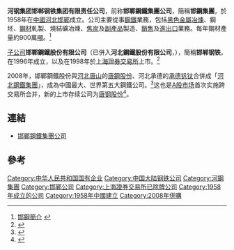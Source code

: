 {{Infobox_Company |
  company_name = 河钢集团邯郸钢铁集团有限责任公司|
  company_logo = [[File:Hansteel.gif|File:Hansteel.gif]] |
  company_type = [[國有企業|國有企業]]|
  foundation = 1958年 |
  location =[[中國|中國]][[河北|河北]][[邯鄲|邯鄲]]|
  industry = [[鋼鐵|鋼鐵]]|
  sales =  |
  profit = |
  asset =  |
  market_value = |
  num_employees = |
  revenue = |
  products = |
  parent = [[河北鋼鐵集團|河北鋼鐵集團]]|
  subsid = [[邯鄲鋼鐵股份|邯鄲鋼鐵股份]]|
  homepage = [http://www.hgjt.com.cn/ 邯鄲鋼鐵集團公司]
}}

'''河钢集团邯郸钢铁集团有限责任公司'''，前称'''邯鄲鋼鐵集團公司'''，簡稱'''邯鋼集團'''，於1958年在[[中國|中國]][[河北|河北]][[邯鄲|邯鄲]]成立。公司主要從事[[鋼鐵|鋼鐵]]業務，包括[[黑色金屬|黑色金屬]][[冶煉|冶煉]]、鋼坯、[[鋼材|鋼材]]軋製、燒結礦冶煉、[[焦炭|焦炭]]及[[副產品|副產品]]製造、[[銷售|銷售]]及[[進出口|進出口]]業務。每年鋼材產量約900萬[[公吨|噸]]。<ref>[http://www.hgjt.com.cn/web/about_us/template/index.jsp 邯鋼簡介] {{webarchive|url=https://web.archive.org/web/20080415203836/http://www.hgjt.com.cn/web/about_us/template/index.jsp |date=2008-04-15 }}</ref>

[[子公司|子公司]]'''邯鄲鋼鐵股份有限公司'''（已併入'''河北鋼鐵股份有限公司'''，{{Sse|600001|delisted=yes}}），簡稱'''邯郸钢铁'''，在1996年成立，以及在1998年於[[上海證券交易所|上海證券交易所]]上市。<ref>{{Cite web |url=http://money.finance.sina.com.cn/corp/go.php/vCI_CorpInfo/stockid/600001.phtml |title=邯郸钢铁 |accessdate=2008-05-23 |archive-date=2008-01-26 |archive-url=https://web.archive.org/web/20080126143216/http://money.finance.sina.com.cn/corp/go.php/vCI_CorpInfo/stockid/600001.phtml |dead-url=no }}</ref>

2008年，邯鄲鋼鐵股份與[[河北|河北]][[唐山市|唐山]]的[[唐鋼股份|唐鋼股份]]、河北承德的[[承德钒钛|承德钒钛]]合併成「[[河北鋼鐵集團|河北鋼鐵集團]]」，成為中國最大、世界第五大鋼鐵公司。<ref>{{Cite web |url=http://stock.jrj.com.cn/2008/06/201658915690.shtml |title=中国最大钢铁公司河北钢铁集团诞生记 |accessdate=2008-12-01 |archive-date=2016-03-05 |archive-url=https://web.archive.org/web/20160305025753/http://stock.jrj.com.cn/2008/06/201658915690.shtml |dead-url=no }}</ref>这也是[[A股_(中国)|A股市场]]首次实施跨交易所合并，新的上市存续公司为[[河钢集团|唐钢股份]]<ref>{{cite news |author1=楚怡俊 |title=A股首例跨交易所吸收合并 |url=http://stock.10jqka.com.cn/20091216/c61733502.shtml |accessdate=2021-08-06 |work=[[新闻晚报|新闻晚报]] |date=2009-12-16 |via=[[同花顺_(软件)|同花顺]]}}</ref>。

== 連結 ==
*[http://www.hgjt.com.cn/ 邯鄲鋼鐵集團公司] {{Wayback|url=http://www.hgjt.com.cn/ |date=20080820101307 }}

== 參考 ==
{{reflist}}
{{中国20世纪建筑遗产}}
[[Category:中华人民共和国国有企业|Category:中华人民共和国国有企业]]
[[Category:中国大陆钢铁公司|Category:中国大陆钢铁公司]]
[[Category:河鋼集團|Category:河鋼集團]]
[[Category:邯鄲公司|Category:邯鄲公司]]
[[Category:上海證券交易所已除牌公司|Category:上海證券交易所已除牌公司]]
[[Category:1958年成立的公司|Category:1958年成立的公司]]
[[Category:1958年中國建立|Category:1958年中國建立]]
[[Category:2008年併購|Category:2008年併購]]